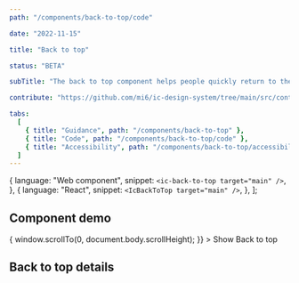 ```yaml
---
path: "/components/back-to-top/code"

date: "2022-11-15"

title: "Back to top"

status: "BETA"

subTitle: "The back to top component helps people quickly return to the top of a long page."

contribute: "https://github.com/mi6/ic-design-system/tree/main/src/content/structured/components/back-to-top"

tabs:
  [
    { title: "Guidance", path: "/components/back-to-top" },
    { title: "Code", path: "/components/back-to-top/code" },
    { title: "Accessibility", path: "/components/back-to-top/accessibility" },
  ]
---
```



  {
    language: "Web component",
    snippet: `<ic-back-to-top target="main" />`,
  },
  {
    language: "React",
    snippet: `<IcBackToTop target="main" />`,
  },
];

## Component demo

<ComponentPreview snippets={snippets}>
  <IcButton
    variant="secondary"
    onClick={() => {
      window.scrollTo(0, document.body.scrollHeight);
    }}
  >
    Show Back to top
  </IcButton>
</ComponentPreview>

## Back to top details

<ComponentDetails component="ic-back-to-top" />
